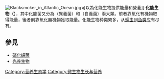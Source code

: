 {{翻譯請求|en}}
[[File:Blacksmoker_in_Atlantic_Ocean.jpg|thumb]]可以為化能生物提供能量和營養]]
'''化能生物（{{lang-en|Chemotroph}}）'''，其中化能菌又分為（異養菌）和（自養菌）兩大類。前者靠氧化有機物取得能量，後者則靠氧化無機物獲取能量。化能生物种类繁多，从[[蠕虫|蠕虫]]到[[鱼类|鱼类]]应有尽有。

== 參見 ==
*[[硝化細菌|硝化細菌]]
*[[光养生物|光养生物]]

{{模型化生态系统}}
{{authority control}}
{{Biology-stub}}

[[Category:营养生态学|Category:营养生态学]]
[[Category:微生物生长与营养|Category:微生物生长与营养]]
